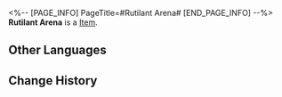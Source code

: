 <%-- [PAGE_INFO]
PageTitle=#Rutilant Arena#
[END_PAGE_INFO] --%>
{{Item Infobox
|id          = 83093
|image       = Item Rutilant Arena.png
|type        = 
|invCategory = 
|rarity      = 4
|effect      = 
|description = 
}}
'''Rutilant Arena''' is a [[Item]].

==Other Languages==
{{Other Languages
|en   = Rutilant Arena
|zhs  = 繁星竞技场
|zht  = 繁星競技場
|ja   = 星々の競技場
|ko   = 뭇별 경기장
|es   = Arena rutilante
|fr   = Arène rutilante
|ru   = Звездистая арена
|th   = Rutilant Arena
|vi   = Đấu Trường Ngôi Sao
|de   = Sternenarena
|id   = Rutilant Arena
|pt   = Arena Rutilante
}}

==Change History==
{{Change History|2.0}}